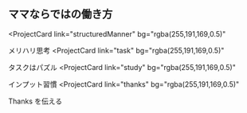 ## ママならではの働き方

<ProjectCard
  link="structuredManner"
  bg="rgba(255,191,169,0.5)"
>
メリハリ思考
</ProjectCard>
<ProjectCard
  link="task"
  bg="rgba(255,191,169,0.5)"
>
タスクはパズル
</ProjectCard>
<ProjectCard
  link="study"
  bg="rgba(255,191,169,0.5)"
>
インプット習慣
</ProjectCard>
<ProjectCard
  link="thanks"
  bg="rgba(255,191,169,0.5)"
>
Thanks
を伝える
</ProjectCard>
